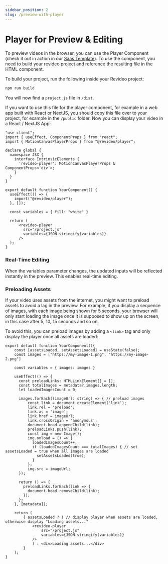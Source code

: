 ```yaml
---
sidebar_position: 2
slug: /preview-with-player
---
```


# Player for Preview & Editing

To preview videos in the browser, you can use the Player Component (check it out in action in our [Saas Template](https://github.com/redotvideo/revideo-saas-template/blob/main/ui/src/app/edit/%5Bid%5D/page.tsx)). To use the component, you need to build your revideo project and reference the resulting file in the HTML component. 

To build your project, run the following inside your Revideo project:

```bash
npm run build
```

You will now find a `project.js` file in `/dist`. 

If you want to use this file for the player component, for example in a web app built with React or NextJS, you should copy this file over to your project, for example in the `/public` folder. Now you can display your video in a React / NextJS App:

```tsx
"use client";
import { useEffect, ComponentProps } from "react";
import { MotionCanvasPlayerProps } from "@revideo/player";

declare global {
  namespace JSX {
    interface IntrinsicElements {
      'revideo-player': MotionCanvasPlayerProps & ComponentProps<'div'>;
    }
  }
}

export default function YourComponent() {
  useEffect(() => {
    import("@revideo/player");
  }, []);

  const variables = { fill: "white" }

  return (
      <revideo-player 
        src="/project.js" 
        variables={JSON.stringify(variables)}          
      />
  );
}
```

### Real-Time Editing

When the variables parameter changes, the updated inputs will be reflected instantly in the preview. This enables real-time editing.


### Preloading Assets

If your video uses assets from the internet, you might want to preload assets to avoid a lag in the preview. For example, if you display a sequence of images, with each image being shown for 5 seconds, your browser will only start loading the image once it is supposed to show up on the screen, in this case after 5, 10, 15 seconds and so on.

To avoid this, you can preload images by adding a `<link>` tag and only display the player once all assets are loaded:


```tsx
export default function YourComponent(){
    const [assetsLoaded, setAssetsLoaded] = useState(false);
    const images = ["https://my-image-1.png", "https://my-image-2.png"]

    const variables = { images: images }

    useEffect(() => {
      const preloadLinks: HTMLLinkElement[] = [];
      const totalImages = metadata?.images.length;  
      let loadedImagesCount = 0;
    
      images.forEach((imageUrl: string) => { // preload images
          const link = document.createElement('link');
          link.rel = 'preload';
          link.as = 'image';
          link.href = imageUrl;
          link.crossOrigin = 'anonymous';
          document.head.appendChild(link);
          preloadLinks.push(link);
          const img = new Image();
          img.onload = () => {
            loadedImagesCount++;
            if (loadedImagesCount === totalImages) { // set assetsLoaded = true when all images are loaded
              setAssetsLoaded(true);
            }
          };
          img.src = imageUrl;
      });

      return () => {
        preloadLinks.forEach(link => {
          document.head.removeChild(link);
        });
      };
    }, [metadata]);

    return (
        { assetsLoaded ? ( // display player when assets are loaded, otherwise display "Loading assets..."
            <revideo-player 
                src="/project.js" 
                variables={JSON.stringify(variables)}          
            />
            ) : <div>Loading assets...</div>
        }
    );
}
```